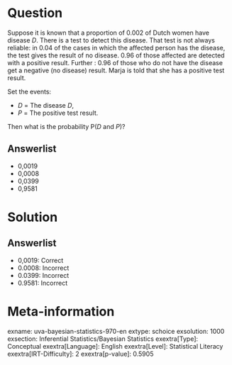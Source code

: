 Question
========

Suppose it is known that a proportion of 0.002 of Dutch women have disease *D*. There is a test to detect this disease. That test is not always reliable: in 0.04 of the cases in which the affected person has the disease, the test gives the result of no disease. 0.96 of those affected are detected with a positive result. Further : 0.96 of those who do not have the disease get a negative (no disease) result. Marja is told that she has a positive test result.

Set the events:

* *D* = The disease *D*,
* *P* = The positive test result.

Then what is the probability P(*D* and *P*)?

Answerlist
----------

* 0,0019
* 0,0008
* 0,0399
* 0,9581

Solution
========

Answerlist
----------

* 0,0019: Correct
* 0.0008: Incorrect
* 0.0399: Incorrect
* 0.9581: Incorrect

Meta-information
================
exname: uva-bayesian-statistics-970-en
extype: schoice
exsolution: 1000
exsection: Inferential Statistics/Bayesian Statistics
exextra[Type]: Conceptual
exextra[Language]: English
exextra[Level]: Statistical Literacy
exextra[IRT-Difficulty]: 2
exextra[p-value]: 0.5905
